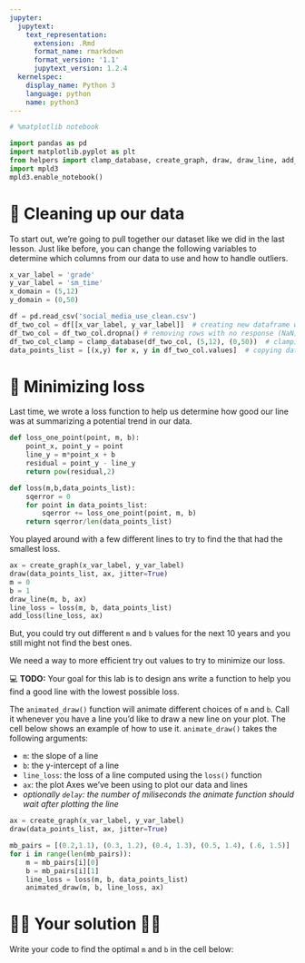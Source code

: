 ```yaml
---
jupyter:
  jupytext:
    text_representation:
      extension: .Rmd
      format_name: rmarkdown
      format_version: '1.1'
      jupytext_version: 1.2.4
  kernelspec:
    display_name: Python 3
    language: python
    name: python3
---
```


```python
# %matplotlib notebook
```

```python
import pandas as pd
import matplotlib.pyplot as plt
from helpers import clamp_database, create_graph, draw, draw_line, add_loss, animated_draw
import mpld3
mpld3.enable_notebook()
```

# 🚿 Cleaning up our data

To start out, we're going to pull together our dataset like we did in the last lesson. Just like before, you can change the following variables to determine which columns from our data to use and how to handle outliers.

```python
x_var_label = 'grade'
y_var_label = 'sm_time'
x_domain = (5,12)
y_domain = (0,50)
```

```python
df = pd.read_csv('social_media_use_clean.csv')
df_two_col = df[[x_var_label, y_var_label]]  # creating new dataframe with only 2 columns
df_two_col = df_two_col.dropna() # removing rows with no response (NaN)
df_two_col_clamp = clamp_database(df_two_col, (5,12), (0,50))  # clamping the dataframe so it fits within the domains
data_points_list = [(x,y) for x, y in df_two_col.values]  # copying data from dataframe to list
```

# 🔎 Minimizing loss

Last time, we wrote a loss function to help us determine how good our line was at summarizing a potential trend in our data.

```python
def loss_one_point(point, m, b):
    point_x, point_y = point
    line_y = m*point_x + b
    residual = point_y - line_y
    return pow(residual,2)

def loss(m,b,data_points_list):
    sqerror = 0
    for point in data_points_list:
        sqerror += loss_one_point(point, m, b)
    return sqerror/len(data_points_list)
```

You played around with a few different lines to try to find the that had the smallest loss.


```python
ax = create_graph(x_var_label, y_var_label)
draw(data_points_list, ax, jitter=True)
m = 0
b = 1
draw_line(m, b, ax)
line_loss = loss(m, b, data_points_list)
add_loss(line_loss, ax)
```

But, you could try out different `m` and `b` values for the next 10 years and you still might not find the best ones. 

We need a way to more efficient try out values to try to minimize our loss.

💻 **TODO:** Your goal for this lab is to design ans write a function to help you find a good line with the lowest possible loss.

The `animated_draw()` function will animate different choices of `m` and `b`. Call it whenever you have a line you'd like to draw a new line on your plot. The cell below shows an example of how to use it. `animate_draw()` takes the following arguments:

- `m`: the slope of a line
- `b`: the y-intercept of a line
- `line_loss`: the loss of a line computed using the `loss()` function
- `ax`: the plot Axes we've been using to plot our data and lines
- *optionally `delay`: the number of miliseconds the animate function should wait after plotting the line*

```python
ax = create_graph(x_var_label, y_var_label)
draw(data_points_list, ax, jitter=True)

mb_pairs = [(0.2,1.1), (0.3, 1.2), (0.4, 1.3), (0.5, 1.4), (.6, 1.5)]
for i in range(len(mb_pairs)):
    m = mb_pairs[i][0]
    b = mb_pairs[i][1]
    line_loss = loss(m, b, data_points_list)
    animated_draw(m, b, line_loss, ax)
```

# 👩‍💻 Your solution 👨‍💻

Write your code to find the optimal `m` and `b` in the cell below:

```python

```
